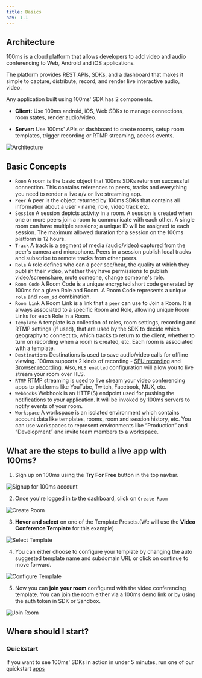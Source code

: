 ---
title: Basics
nav: 1.1
---

## Architecture

100ms is a cloud platform that allows developers to add video and audio conferencing to Web, Android and iOS applications.

The platform provides REST APIs, SDKs, and a dashboard that makes it simple to capture, distribute, record, and render live interactive audio, video.

Any application built using 100ms' SDK has 2 components.

-   **Client:** Use 100ms android, iOS, Web SDKs to manage connections, room states, render audio/video.

-   **Server:** Use 100ms' APIs or dashboard to create rooms, setup room templates, trigger recording or RTMP streaming, access events.

![Architecture](/docs/v2/arch.png)

## Basic Concepts

-   `Room` A room is the basic object that 100ms SDKs return on successful connection. This contains references to peers, tracks and everything you need to render a live a/v or live streaming app.
-   `Peer` A peer is the object returned by 100ms SDKs that contains all information about a user - name, role, video track etc.
-   `Session` A session depicts activity in a room. A session is created when one or more peers join a room to communicate with each other. A single room can have multiple sessions; a unique ID will be assigned to each session. The maximum allowed duration for a session on the 100ms platform is 12 hours.
-   `Track` A track is a segment of media (audio/video) captured from the peer's camera and microphone. Peers in a session publish local tracks and subscribe to remote tracks from other peers.
-   `Role` A role defines who can a peer see/hear, the quality at which they publish their video, whether they have permissions to publish video/screenshare, mute someone, change someone's role.
- `Room Code` A Room Code is a unique encrypted short code generated by 100ms for a given Role and Room. A Room Code represents a unique `role` and `room_id` combination.
- `Room Link` A Room Link is a link that a `peer` can use to Join a Room. It is always associated to a specific Room and Role, allowing unique Room Links for each Role in a Room.
-   `Template` A template is a collection of roles, room settings, recording and RTMP settings (if used), that are used by the SDK to decide which geography to connect to, which tracks to return to the client, whether to turn on recording when a room is created, etc. Each room is associated with a template.
-   `Destinations` Destinations is used to save audio/video calls for offline viewing. 100ms supports 2 kinds of recording - [SFU recording](/javascript/v2/foundation/recordings#sfu-recording-advanced) and [Browser recording](/javascript/v2/foundation/recordings#browser-recording-recommended). Also, `HLS enabled` configuration will allow you to live stream your room over HLS.
-   `RTMP` RTMP streaming is used to live stream your video conferencing apps to platforms like YouTube, Twitch, Facebook, MUX, etc.
-   `Webhooks` Webhook is an HTTP(S) endpoint used for pushing the notifications to your application. It will be invoked by 100ms servers to notify events of your room.
-   `Workspace` A workspace is an isolated environment which contains account data like templates, rooms, room and session history, etc. You can use workspaces to represent environments like “Production” and “Development” and invite team members to a workspace.

## What are the steps to build a live app with 100ms?
1. Sign up on 100ms using the **Try For Free** button in the top navbar.

![Signup for 100ms account](/docs/v2/signup.png)

2. Once you're logged in to the dashboard, click on `Create Room`

![Create Room](/docs/v2/Step-1_CreateRoom.png)

3. **Hover and select** on one of the Template Presets.(We will use the **Video Conference Template** for this example)

![Select Template](/docs/v2/Step2_SelectTemplate.png)

4. You can either choose to configure your template by changing the auto suggested template name and subdomain URL or click on continue to move forward.

![Configure Template](/docs/v2/Step3_ConfigureTemplate.png)

5. Now you can **join your room** configured with the video conferencing template. You can join the room either via a 100ms demo link or by using the auth token in SDK or Sandbox.

![Join Room](/docs/v2/Step4_JoinRoom.png)


## Where should I start?


### Quickstart

If you want to see 100ms' SDKs in action in under 5 minutes, run one of our quickstart [apps](/android/v2/guides/quickstart)
